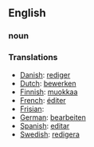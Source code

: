 ==English==

===noun===

===Translations===

*[[Danish]]: [[rediger]]
*[[Dutch]]: [[bewerken]]
*[[Finnish]]: [[muokkaa]]
*[[French]]: [[éditer]]
*[[Frisian]]: [[]]
*[[German]]: [[bearbeiten]]
*[[Spanish]]: [[editar]]
*[[Swedish]]: [[redigera]]